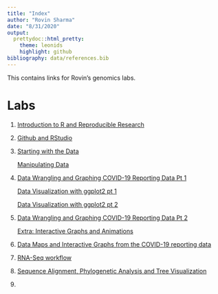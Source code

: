 ```yaml
---
title: "Index"
author: "Rovin Sharma"
date: "8/31/2020"
output:
  prettydoc::html_pretty:
    theme: leonids
    highlight: github
bibliography: data/references.bib
---
```

This contains links for Rovin's genomics labs.

# Labs

1. [Introduction to R and Reproducible Research](lab1_rovinsharma.html)
2. [Github and RStudio](lab2_rovinsharma.html)
3. [Starting with the Data](lab3a_rovinsharma.html)

   [Manipulating Data](lab3b_rovinsharma.html)
4. [Data Wrangling and Graphing COVID-19 Reporting Data Pt 1](lab4_rovinsharma.html)

   [Data Visualization with ggplot2 pt 1](lab4a_rovinsharma.html)
   
   [Data Visualization with ggplot2 pt 2](lab4b_rovinsharma.html)
5. [Data Wrangling and Graphing COVID-19 Reporting Data Pt 2](lab5_rovinsharma.html)
   
   [Extra: Interactive Graphs and Animations](lab5x_rovinsharma.html)
6. [Data Maps and Interactive Graphs from the COVID-19 reporting data](lab6_rovinsharma.html)
7. [RNA-Seq workflow](lab7_rovinsharma.html)
8. [Sequence Alignment, Phylogenetic Analysis and Tree Visualization](lab8_rovinsharma.html)
9. 

